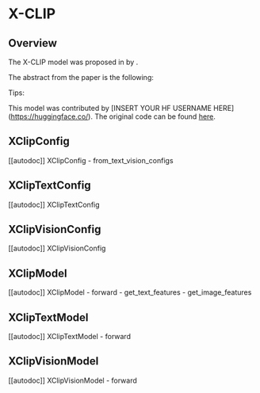<!--Copyright 2022 The HuggingFace Team. All rights reserved.

Licensed under the Apache License, Version 2.0 (the "License"); you may not use this file except in compliance with
the License. You may obtain a copy of the License at

http://www.apache.org/licenses/LICENSE-2.0

Unless required by applicable law or agreed to in writing, software distributed under the License is distributed on
an "AS IS" BASIS, WITHOUT WARRANTIES OR CONDITIONS OF ANY KIND, either express or implied. See the License for the
specific language governing permissions and limitations under the License.
-->

# X-CLIP

## Overview

The X-CLIP model was proposed in [<INSERT PAPER NAME HERE>](<INSERT PAPER LINK HERE>) by <INSERT AUTHORS HERE>.
<INSERT SHORT SUMMARY HERE>

The abstract from the paper is the following:

*<INSERT PAPER ABSTRACT HERE>*

Tips:

<INSERT TIPS ABOUT MODEL HERE>

This model was contributed by [INSERT YOUR HF USERNAME HERE](https://huggingface.co/<INSERT YOUR HF USERNAME HERE>).
The original code can be found [here](<INSERT LINK TO GITHUB REPO HERE>).


## XClipConfig

[[autodoc]] XClipConfig
    - from_text_vision_configs

## XClipTextConfig

[[autodoc]] XClipTextConfig

## XClipVisionConfig

[[autodoc]] XClipVisionConfig

## XClipModel

[[autodoc]] XClipModel
    - forward
    - get_text_features
    - get_image_features

## XClipTextModel

[[autodoc]] XClipTextModel
    - forward

## XClipVisionModel

[[autodoc]] XClipVisionModel
    - forward
